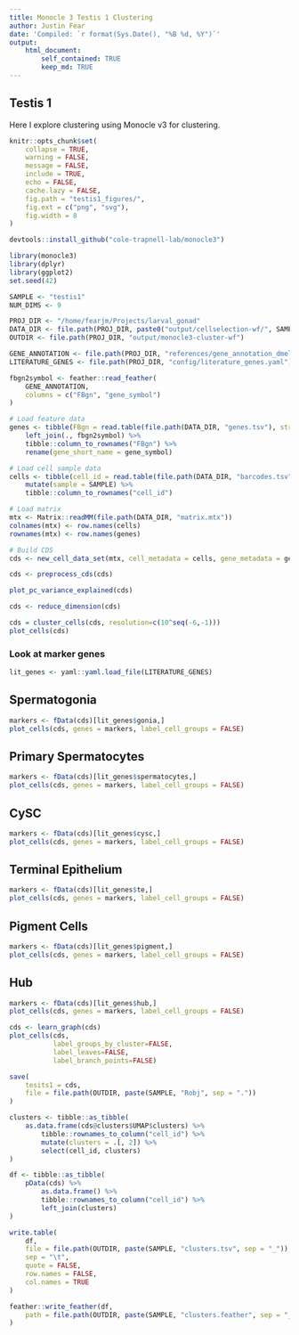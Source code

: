 ```yaml
---
title: Monocle 3 Testis 1 Clustering
author: Justin Fear
date: 'Compiled: `r format(Sys.Date(), "%B %d, %Y")`'
output:
    html_document:
        self_contained: TRUE
        keep_md: TRUE
---
```


## Testis 1

Here I explore clustering using Monocle v3 for clustering.

```r
knitr::opts_chunk$set(
    collapse = TRUE,
    warning = FALSE,
    message = FALSE,
    include = TRUE,
    echo = FALSE,
    cache.lazy = FALSE,
    fig.path = "testis1_figures/",
    fig.ext = c("png", "svg"),
    fig.width = 8
)
```

```r
devtools::install_github("cole-trapnell-lab/monocle3")
```

```r
library(monocle3)
library(dplyr)
library(ggplot2)
set.seed(42)
```

```r
SAMPLE <- "testis1"
NUM_DIMS <- 9

PROJ_DIR <- "/home/fearjm/Projects/larval_gonad"
DATA_DIR <- file.path(PROJ_DIR, paste0("output/cellselection-wf/", SAMPLE))
OUTDIR <- file.path(PROJ_DIR, "output/monocle3-cluster-wf")

GENE_ANNOTATION <- file.path(PROJ_DIR, "references/gene_annotation_dmel_r6-24.feather")
LITERATURE_GENES <- file.path(PROJ_DIR, "config/literature_genes.yaml")
```

```r
fbgn2symbol <- feather::read_feather(
    GENE_ANNOTATION,
    columns = c("FBgn", "gene_symbol")
)
```

```r
# Load feature data
genes <- tibble(FBgn = read.table(file.path(DATA_DIR, "genes.tsv"), stringsAsFactors = FALSE)[,1]) %>%
    left_join(., fbgn2symbol) %>% 
    tibble::column_to_rownames("FBgn") %>% 
    rename(gene_short_name = gene_symbol)

# Load cell sample data
cells <- tibble(cell_id = read.table(file.path(DATA_DIR, "barcodes.tsv"), stringsAsFactors = FALSE)[,1]) %>%
    mutate(sample = SAMPLE) %>%
    tibble::column_to_rownames("cell_id")

# Load matrix
mtx <- Matrix::readMM(file.path(DATA_DIR, "matrix.mtx"))
colnames(mtx) <- row.names(cells)
rownames(mtx) <- row.names(genes)

# Build CDS
cds <- new_cell_data_set(mtx, cell_metadata = cells, gene_metadata = genes)
```

```r
cds <- preprocess_cds(cds)
```

```r
plot_pc_variance_explained(cds)
```

```r
cds <- reduce_dimension(cds)
```


```r
cds = cluster_cells(cds, resolution=c(10^seq(-6,-1)))
plot_cells(cds)
```






### Look at marker genes

```r
lit_genes <- yaml::yaml.load_file(LITERATURE_GENES)
```

## Spermatogonia
```r
markers <- fData(cds)[lit_genes$gonia,]
plot_cells(cds, genes = markers, label_cell_groups = FALSE)
```

## Primary Spermatocytes
```r
markers <- fData(cds)[lit_genes$spermatocytes,]
plot_cells(cds, genes = markers, label_cell_groups = FALSE)
```

## CySC
```r
markers <- fData(cds)[lit_genes$cysc,]
plot_cells(cds, genes = markers, label_cell_groups = FALSE)
```

## Terminal Epithelium
```r
markers <- fData(cds)[lit_genes$te,]
plot_cells(cds, genes = markers, label_cell_groups = FALSE)
```

## Pigment Cells
```r
markers <- fData(cds)[lit_genes$pigment,]
plot_cells(cds, genes = markers, label_cell_groups = FALSE)
```

## Hub
```r
markers <- fData(cds)[lit_genes$hub,]
plot_cells(cds, genes = markers, label_cell_groups = FALSE)
```



```r
cds <- learn_graph(cds)
plot_cells(cds, 
           label_groups_by_cluster=FALSE,
           label_leaves=FALSE,
           label_branch_points=FALSE)
```



```r
save(
    tesits1 = cds,
    file = file.path(OUTDIR, paste(SAMPLE, "Robj", sep = "."))
)
```

```r
clusters <- tibble::as_tibble(
    as.data.frame(cds@clusters$UMAP$clusters) %>%
        tibble::rownames_to_column("cell_id") %>%
        mutate(clusters = .[, 2]) %>%
        select(cell_id, clusters)
)

df <- tibble::as_tibble(
    pData(cds) %>%
        as.data.frame() %>%
        tibble::rownames_to_column("cell_id") %>%
        left_join(clusters)
)

write.table(
    df,
    file = file.path(OUTDIR, paste(SAMPLE, "clusters.tsv", sep = "_")),
    sep = "\t",
    quote = FALSE,
    row.names = FALSE,
    col.names = TRUE
)

feather::write_feather(df,
    path = file.path(OUTDIR, paste(SAMPLE, "clusters.feather", sep = "_"))
)
```
